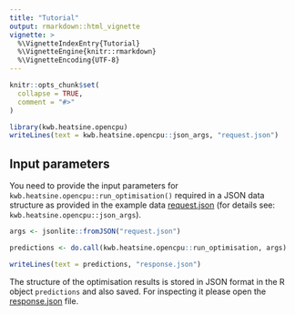 ```yaml
---
title: "Tutorial"
output: rmarkdown::html_vignette
vignette: >
  %\VignetteIndexEntry{Tutorial}
  %\VignetteEngine{knitr::rmarkdown}
  %\VignetteEncoding{UTF-8}
---
```


```r
knitr::opts_chunk$set(
  collapse = TRUE,
  comment = "#>"
)
```

```r
library(kwb.heatsine.opencpu)
writeLines(text = kwb.heatsine.opencpu::json_args, "request.json")
```

## Input parameters

You need to provide the input parameters 
for `kwb.heatsine.opencpu::run_optimisation()` 
required in a JSON data structure as provided 
in the example data [request.json](../request.json) (for details see: 
`kwb.heatsine.opencpu::json_args`).



```r

args <- jsonlite::fromJSON("request.json")

predictions <- do.call(kwb.heatsine.opencpu::run_optimisation, args)

writeLines(text = predictions, "response.json")

```

The structure of the optimisation results is stored in JSON format in the R object 
`predictions` and also saved. For inspecting it please open the 
[response.json](../response.json) file. 
